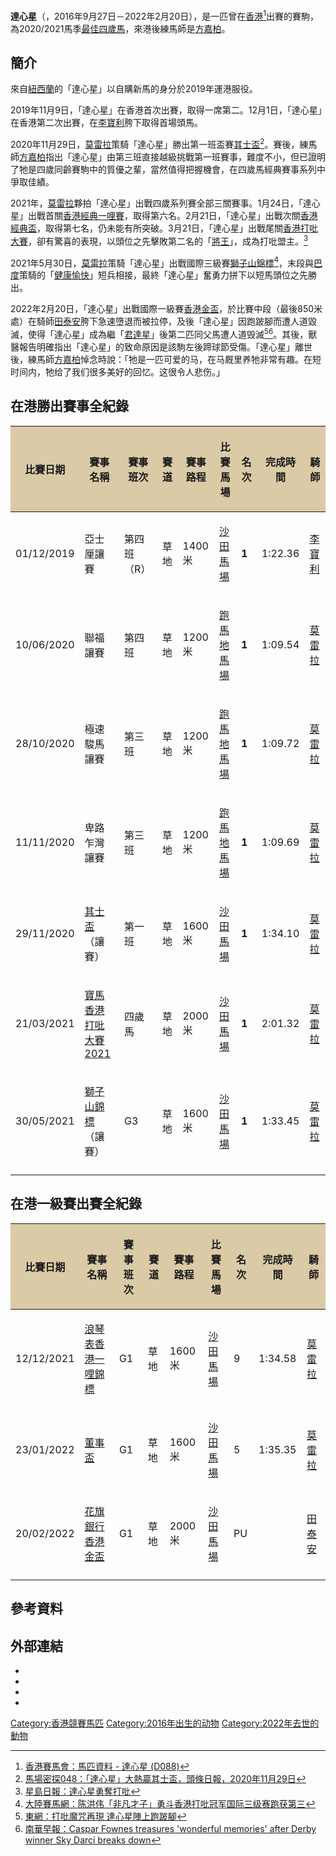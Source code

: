 {{Infobox racehorse
|name= 達心星
|image= [[File:Sky_Darci.jpg|250px]]
|caption= 「達心星」勝出2021年[[香港打吡大賽|香港打吡大賽]]
|sire= Darci Brahma（達先寶馬）
|grandsire= Danehill（丹山）
|dam= Strictly Maternal
|damsire= O'Reilly
|sex= 閹
|foaled= 2016年9月27日
|death_date=2022年2月20日<br/>{{HK}}[[沙田馬場|沙田馬場]]
|country= {{NZL}}
|colour= 棗
|breeder= 
|owner= 關敏-{恒}-
|trainer= [[方嘉柏|方嘉柏]]
|record= 20戰7冠4亞2季2第五
|earnings= 25,170,715港元
|wins= [[獅子山錦標|獅子山錦標]]（2021）<br/>[[香港打吡大賽|香港打吡大賽]]（2021）<br/>[[其士盃|其士盃]]（2020）
|updated= 2022年2月20日
}}

'''達心星'''（{{lang-en|Sky Darci}}，2016年9月27日－2022年2月20日），是一匹曾在[[香港|香港]]<ref>[https://racing.hkjc.com/racing/information/Chinese/Horse/Horse.aspx?HorseId=HK_2019_D088  香港賽馬會：馬匹資料 - 達心星 (D088)]</ref>出賽的賽駒，為2020/2021馬季[[冠軍人馬獎#最佳四歲馬|最佳四歲馬]]，來港後練馬師是[[方嘉柏|方嘉柏]]。

==簡介==
來自[[紐西蘭|紐西蘭]]的「達心星」以自購新馬的身分於2019年運港服役。

2019年11月9日，「達心星」在香港首次出賽，取得一席第二。12月1日，「達心星」在香港第二次出賽，在[[李寶利|李寶利]]胯下取得首場頭馬。

2020年11月29日，[[莫雷拉|莫雷拉]]策騎「達心星」勝出第一班盃賽[[其士盃|其士盃]]<ref>[https://hd.stheadline.com/news/realtime/hk/1936138/%E5%8D%B3%E6%99%82-%E6%B8%AF%E8%81%9E-%E9%A6%AC%E5%A0%B4%E5%AF%86%E6%8E%A2048-%E9%81%94%E5%BF%83%E6%98%9F-%E5%A4%A7%E7%86%B1%E8%B4%8F%E5%85%B6%E5%A3%AB%E7%9B%83  馬場密探048：「達心星」大熱贏其士盃，[[頭條日報|頭條日報]]，2020年11月29日]</ref>。賽後，練馬師[[方嘉柏|方嘉柏]]指出「達心星」由第三班直接越級挑戰第一班賽事，難度不小，但已證明了牠是四歲同齡賽駒中的質優之輩，當然值得把握機會，在四歲馬經典賽事系列中爭取佳績。

2021年，[[莫雷拉|莫雷拉]]夥拍「達心星」出戰四歲系列賽全部三關賽事。1月24日，「達心星」出戰首關[[香港經典一哩賽|香港經典一哩賽]]，取得第六名。2月21日，「達心星」出戰次關[[香港經典盃|香港經典盃]]，取得第七名，仍未能有所突破。3月21日，「達心星」出戰尾關[[香港打吡大賽|香港打吡大賽]]，卻有驚喜的表現，以頭位之先擊敗第二名的「[[將王|將王]]」，成為打吡盟主。<ref>[https://std.stheadline.com/racing/article/2343471/%E9%A6%AC%E7%B6%93-%E9%A6%AC%E5%A0%B4%E6%B5%AE%E4%B8%96%E7%B9%AA-%E9%81%94%E5%BF%83%E6%98%9F%E5%8B%87%E5%A5%AA%E6%89%93%E5%90%A1  星島日報：達心星勇奪打吡]</ref>

2021年5月30日，[[莫雷拉|莫雷拉]]策騎「達心星」出戰國際三級賽[[獅子山錦標|獅子山錦標]]<ref>[http://www.daluma.com/static/gangaotai/c_21104.html  大陸賽馬網：陈洪伟「非凡才子」勇斗香港打吡冠军国际三级赛跑获第三]</ref>，末段與[[巴度|巴度]]策騎的「[[健康愉快|健康愉快]]」短兵相接，最終「達心星」奮勇力拼下以短馬頭位之先勝出。

2022年2月20日，「達心星」出戰國際一級賽[[香港金盃|香港金盃]]，於比賽中段（最後850米處）在騎師[[田泰安|田泰安]]胯下急速墮退而被拉停，及後「達心星」因跑跛腳而遭人道毀滅，使得「達心星」成為繼「[[君達星|君達星]]」後第二匹同父馬遭人道毁滅<ref>[https://racing.on.cc/news.html?articleId=bknrac-20220220171807890-0220_01002_001  東網：打吡魔咒再現 達心星陣上跑跛腳]</ref><ref>[https://www.scmp.com/sport/racing/article/3167744/caspar-fownes-treasures-wonderful-memories-after-derby-winner-sky  南華早報：Caspar Fownes treasures 'wonderful memories' after Derby winner Sky Darci breaks down]</ref>。其後，獸醫報告明確指出「達心星」的致命原因是該駒左後蹄球節受傷。「達心星」離世後，練馬師[[方嘉柏|方嘉柏]]悼念時說：「牠是一匹可爱的马，在马厩里养牠非常有趣。在短时间内，牠给了我们很多美好的回忆。这很令人悲伤。」

==在港勝出賽事全紀錄==
{| class = "wikitable sortable" style="text-align:center; width:90%"
|-
! scope="col" style="background:#dacaa6;" | 比賽日期
! scope="col" style="background:#dacaa6;" | 賽事名稱
! scope="col" style="background:#dacaa6;" | 賽事班次
! scope="col" style="background:#dacaa6;" | 賽道
! scope="col" style="background:#dacaa6;" | 賽事路程
! scope="col" style="background:#dacaa6;" | 比賽馬場
! scope="col" style="background:#dacaa6;" | 名次
! scope="col" style="background:#dacaa6;" | 完成時間
! scope="col" style="background:#dacaa6;" | 騎師
|-
| scope="row" style="font-weight:normal;" | 01/12/2019
| 亞士厘讓賽
| 第四班（R）
| 草地
| 1400米
| [[沙田馬場|沙田馬場]]
| '''1'''
| 1:22.36
| [[李寶利|李寶利]]
|-
| scope="row" style="font-weight:normal;" | 10/06/2020
| 聯福讓賽
| 第四班
| 草地
| 1200米
| [[跑馬地馬場|跑馬地馬場]]
| '''1'''
| 1:09.54
| [[莫雷拉|莫雷拉]]
|-
| scope="row" style="font-weight:normal;" | 28/10/2020
| 極速駿馬讓賽
| 第三班
| 草地
| 1200米
| [[跑馬地馬場|跑馬地馬場]]
| '''1'''
| 1:09.72
| [[莫雷拉|莫雷拉]]
|-
| scope="row" style="font-weight:normal;" | 11/11/2020
| 卑路乍灣讓賽
| 第三班
| 草地
| 1200米
| [[跑馬地馬場|跑馬地馬場]]
| '''1'''
| 1:09.69
| [[莫雷拉|莫雷拉]]
|-
| scope="row" style="font-weight:normal;" | 29/11/2020
| [[其士盃|其士盃]]（讓賽）
| 第一班
| 草地
| 1600米
| [[沙田馬場|沙田馬場]]
| '''1'''
| 1:34.10
| [[莫雷拉|莫雷拉]]
|-
| scope="row" style="font-weight:normal;" | 21/03/2021
| [[香港打吡大賽|寶馬香港打吡大賽2021]]
| 四歲馬
| 草地
| 2000米
| [[沙田馬場|沙田馬場]]
| '''1'''
| 2:01.32
| [[莫雷拉|莫雷拉]]
|-
| scope="row" style="font-weight:normal;" | 30/05/2021
| [[獅子山錦標|獅子山錦標]]（讓賽）
| G3
| 草地
| 1600米
| [[沙田馬場|沙田馬場]]
| '''1'''
| 1:33.45
| [[莫雷拉|莫雷拉]]
|-
|}

==在港一級賽出賽全紀錄==
{| class = "wikitable sortable" style="text-align:center; width:90%"
|-
! scope="col" style="background:#dacaa6;" | 比賽日期
! scope="col" style="background:#dacaa6;" | 賽事名稱
! scope="col" style="background:#dacaa6;" | 賽事班次
! scope="col" style="background:#dacaa6;" | 賽道
! scope="col" style="background:#dacaa6;" | 賽事路程
! scope="col" style="background:#dacaa6;" | 比賽馬場
! scope="col" style="background:#dacaa6;" | 名次
! scope="col" style="background:#dacaa6;" | 完成時間
! scope="col" style="background:#dacaa6;" | 騎師
|-
| scope="row" style="font-weight:normal;" | 12/12/2021
| [[香港一哩錦標|浪琴表香港一哩錦標]]
| G1
| 草地
| 1600米
| [[沙田馬場|沙田馬場]]
| 9
| 1:34.58
| [[莫雷拉|莫雷拉]]
|-
| scope="row" style="font-weight:normal;" | 23/01/2022
| [[董事盃|董事盃]]
| G1
| 草地
| 1600米
| [[沙田馬場|沙田馬場]]
| 5
| 1:35.35
| [[莫雷拉|莫雷拉]]
|-
| scope="row" style="font-weight:normal;" | 20/02/2022
| [[香港金盃|花旗銀行香港金盃]]
| G1
| 草地
| 2000米
| [[沙田馬場|沙田馬場]]
| PU
| {{N/A}}
| [[田泰安|田泰安]]
|-
|}

==參考資料==
<references/>

==外部連結==
*{{cite news|url=https://racingnews.hkjc.com/chinese/2020/11/29/%e9%81%94%e5%bf%83%e6%98%9f%e5%8b%87%e5%a5%aa%e5%85%b6%e5%a3%ab%e7%9b%83/|date=2020-11-29|accessdate=2020-11-29|title=「達心星」勇奪其士盃}}
*{{cite news|url=https://racingnews.hkjc.com/chinese/2021/03/21/%e9%81%94%e5%bf%83%e6%98%9f%e5%8b%87%e5%a5%aa%e5%af%b6%e9%a6%ac%e9%a6%99%e6%b8%af%e6%89%93%e5%90%a1%e5%a4%a7%e8%b3%bd%e5%86%a0%e8%bb%8d/?b_cid=EWRNRNC|date=2021-03-21|accessdate=2021-03-21|title=「達心星」勇奪寶馬香港打吡大賽冠軍}}
*{{cite news|url=https://racingnews.hkjc.com/chinese/2021/05/30/%E6%89%93%E5%90%A1%E7%9B%9F%E4%B8%BB%E9%81%94%E5%BF%83%E6%98%9F%E5%86%8D%E4%B8%8B%E4%B8%80%E5%9F%8E%E5%8B%87%E5%A5%AA%E7%8D%85%E5%AD%90%E5%B1%B1%E9%8C%A6%E6%A8%99/?b_cid=EWHPJSC_PARWS_RNEWSwrapupMAY-2021_|date=2021-05-30|accessdate=2021-05-30|title=打吡盟主「達心星」再下一城勇奪獅子山錦標}}
*{{cite news|url=https://racingnews.hkjc.com/chinese/2021/07/13/%e9%87%91%e9%8e%97%e5%85%ad%e5%8d%81%e6%a6%ae%e8%86%ba%e9%a6%99%e6%b8%af%e9%a6%ac%e7%8e%8b/|date=2021-07-13|accessdate=2021-07-13|title=「金鎗六十」榮膺香港馬王}}
{{香港最佳四歲馬}}
{{歷屆香港打吡大賽冠軍(2000年起)}}
[[Category:香港競賽馬匹|Category:香港競賽馬匹]]
[[Category:2016年出生的动物|Category:2016年出生的动物]]
[[Category:2022年去世的動物|Category:2022年去世的動物]]